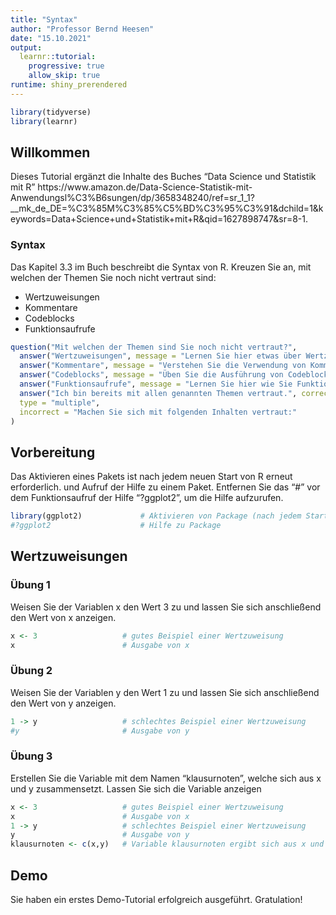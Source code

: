 ---
title: "Syntax"
author: "Professor Bernd Heesen"
date: "15.10.2021"
output: 
  learnr::tutorial:
    progressive: true
    allow_skip: true
runtime: shiny_prerendered
---

```{r setup, include=FALSE}
library(tidyverse)
library(learnr)
```


## Willkommen

Dieses Tutorial ergänzt die Inhalte des Buches "Data Science und Statistik mit R" https://www.amazon.de/Data-Science-Statistik-mit-Anwendungsl%C3%B6sungen/dp/3658348240/ref=sr_1_1?__mk_de_DE=%C3%85M%C3%85%C5%BD%C3%95%C3%91&dchild=1&keywords=Data+Science+und+Statistik+mit+R&qid=1627898747&sr=8-1.

### Syntax

Das Kapitel 3.3 im Buch beschreibt die Syntax von R. Kreuzen Sie an, mit welchen der Themen Sie noch nicht vertraut sind:

* Wertzuweisungen
* Kommentare
* Codeblocks
* Funktionsaufrufe

```{r quiz1, echo = FALSE}
question("Mit welchen der Themen sind Sie noch nicht vertraut?",
  answer("Wertzuweisungen", message = "Lernen Sie hier etwas über Wertzuweisungen."),
  answer("Kommentare", message = "Verstehen Sie die Verwendung von Kommentaren."),
  answer("Codeblocks", message = "Üben Sie die Ausführung von Codeblocks."),
  answer("Funktionsaufrufe", message = "Lernen Sie hier wie Sie Funktionen aufrufen können."),
  answer("Ich bin bereits mit allen genannten Themen vertraut.", correct = TRUE, message = "Sie können dieses Tutorial überspringen!"),
  type = "multiple",
  incorrect = "Machen Sie sich mit folgenden Inhalten vertraut:"
)
```

## Vorbereitung

Das Aktivieren eines Pakets ist nach jedem neuen Start von R erneut erforderlich.
und Aufruf der Hilfe zu einem Paket. 
Entfernen Sie das "#" vor dem Funktionsaufruf der Hilfe "?ggplot2", um die Hilfe aufzurufen.

```{r paket, exercise=TRUE}
library(ggplot2)             # Aktivieren von Package (nach jedem Start von R)
#?ggplot2                    # Hilfe zu Package
```

## Wertzuweisungen

### Übung 1

Weisen Sie der Variablen x den Wert 3 zu und lassen Sie sich anschließend den Wert von x anzeigen.

```{r wertzuweisung-1, exercise=TRUE}
x <- 3                   # gutes Beispiel einer Wertzuweisung
x                        # Ausgabe von x
```

### Übung 2

Weisen Sie der Variablen y den Wert 1 zu und lassen Sie sich anschließend den Wert von y anzeigen.

```{r wertzuweisung-2, exercise=TRUE}
1 -> y                   # schlechtes Beispiel einer Wertzuweisung
#y                       # Ausgabe von y
```

### Übung 3

Erstellen Sie die Variable mit dem Namen "klausurnoten", welche sich aus x und y zusammensetzt.
Lassen Sie sich die Variable anzeigen

```{r wertzuweisung-3, exercise=TRUE}
x <- 3                   # gutes Beispiel einer Wertzuweisung
x                        # Ausgabe von x
1 -> y                   # schlechtes Beispiel einer Wertzuweisung
y                        # Ausgabe von y
klausurnoten <- c(x,y)   # Variable klausurnoten ergibt sich aus x und y
```

## Demo

Sie haben ein erstes Demo-Tutorial erfolgreich ausgeführt. Gratulation!